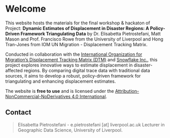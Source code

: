 # Welcome {.unnumbered}

This website hosts the materials for the final workshop & hackaton of Project: **Dynamic Estimates of Displacement in Disaster Regions: A Policy-Driven Framework Triangulating Data** by Dr. Elisabetta Pietrostefani, Matt Mason and Prof. Francisco Rowe from the University of Liverpool and Hong Tran-Jones from IOM UN Migration - Displacement Tracking Matrix.

Conducted in collaboration with the [International Organization for Migration’s Displacement Tracking Matrix (DTM)](https://dtm.iom.int/) and [Snowflake Inc.](https://www.snowflake.com/en/company/overview/end-data-disparity/), this project explores innovative ways to estimate displacement in disaster-affected regions. By comparing digital trace data with traditional data sources, it aims to develop a robust, policy-driven framework for triangulating and enhancing displacement estimates.

The website is **free to use** and is licensed under the [Attribution-NonCommercial-NoDerivatives 4.0 International](https://creativecommons.org/licenses/by-nc-nd/4.0/).

## Contact {.unnumbered}

> Elisabetta Pietrostefani - e.pietrostefani \[at\] liverpool.ac.uk Lecturer in Geographic Data Science, University of Liverpool.

